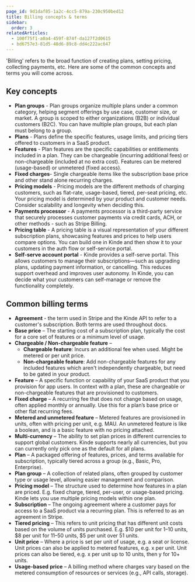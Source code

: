 ```yaml
---
page_id: 9d1daf85-1a2c-4cc5-879a-230c950bed12
title: Billing concepts & terms
sidebar:
  order: 3
relatedArticles:
  - 100f75f1-a0a4-459f-874f-da127f2d0615
  - bd6757e3-81d5-48d6-89c8-dd4c222ac647
---
```


'Billing' refers to the broad function of creating plans, setting pricing, collecting payments, etc. Here are some of the common concepts and terms you will come across.

## Key concepts

- **Plan groups** - Plan groups organize multiple plans under a common category, helping segment offerings by use case, customer size, or market. A group is scoped to either organizations (B2B) or individual customers (B2C). You can have multiple plan groups, but each plan must belong to a group.
- **Plans** - Plans define the specific features, usage limits, and pricing tiers offered to customers in a SaaS product.
- **Features** - Plan features are the specific capabilities or entitlements included in a plan. They can be chargeable (incurring additional fees) or non-chargeable (included at no extra cost). Features can be metered (usage-based) or unmetered (fixed access).
- **Fixed charges**- Single chargeable items like the subscription base price and other stand alone recurring charges.
- **Pricing models** - Pricing models are the different methods of charging customers, such as flat-rate, usage-based, tiered, per-seat pricing, etc. Your pricing model is determined by your product and customer needs. Consider scalability and longevity when deciding this.
- **Payments processor** - A payments processor is a third-party service that securely processes customer payments via credit cards, ACH, or other methods - such as Stripe Billing.
- **Pricing table** - A pricing table is a visual representation of your different subscription plans, showcasing features and prices to help users compare options. You can build one in Kinde and then show it to your customers in the auth flow or self-service portal.
- **Self-serve account portal** - Kinde provides a self-serve portal. This allows customers to manage their subscriptions—such as upgrading plans, updating payment information, or cancelling. This reduces support overhead and improves user autonomy. In Kinde, you can decide what your customers can self-manage or remove the functionality completely.

## Common billing terms

- **Agreement** - the term used in Stripe and the Kinde API to refer to a customer's subscription. Both terms are used throughout docs.
- **Base price** – The starting cost of a subscription plan, typically the cost for a core set of features or a minimum level of usage.
- **Chargeable / Non-chargeable feature** –
  - **Chargeable feature**: Incurs an additional fee when used. Might be metered or per unit price.
  - **Non-chargeable feature**: Add non-chargeable features for any included features which aren't independently chargeable, but need to be gated in your product.
- **Feature** – A specific function or capability of your SaaS product that you provision for app users. In context with a plan, these are chargeable or non-chargeable features that are provisioned to customers.
- **Fixed charge** – A recurring fee that does not change based on usage, often applied monthly or annually. Use this for a plan’s base price or other flat recurring fees.
- **Metered and unmetered feature** – Metered features are provisioned in units, often with pricing per unit, e.g. MAU. An unmetered feature is like a boolean, and is a basic feature with no pricing attached.
- **Multi-currency** – The ability to set plan prices in different currencies to support global customers. Kinde supports nearly all currencies, but you can currently only pick one as the default for all plans.
- **Plan** – A packaged offering of features, prices, and terms available for subscription, typically tiered across a group (e.g., Basic, Pro, Enterprise).
- **Plan group** – A collection of related plans, often grouped by customer type or usage level, allowing easier management and comparison.
- **Pricing model** – The structure used to determine how features in a plan are priced. E.g. fixed charge, tiered, per-user, or usage-based pricing. Kinde lets you use multiple pricing models within one plan.
- **Subscription** – The ongoing agreement where a customer pays for access to a SaaS product via a recurring plan. This is referred to as an agreement in Stripe.
- **Tiered pricing** – This refers to unit pricing that has different unit costs based on the volume of units purchased. E.g. $10 per unit for 1–10 units, $8 per unit for 11–50 units, $5 per unit over 51 units.
- **Unit price** – Where a price is set per unit of usage, e.g. a seat or license. Unit prices can also be applied to metered features, e.g. x per unit. Unit prices can also be tiered, e.g. x per unit up to 10 units, then y for 10+ units.
- **Usage-based** **price** – A billing method where charges vary based on the metered consumption of resources or services (e.g., API calls, storage).
